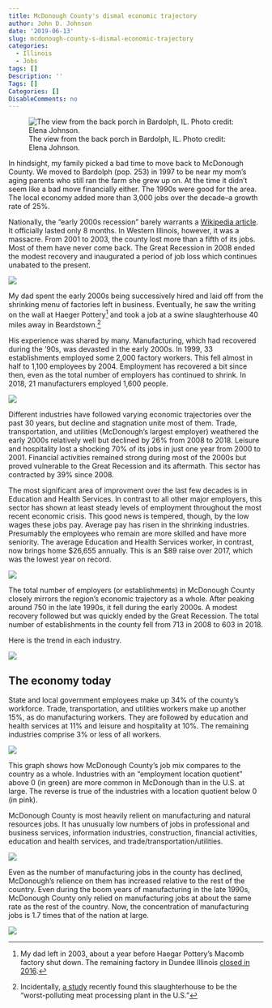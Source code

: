```yaml
---
title: McDonough County's dismal economic trajectory
author: John D. Johnson
date: '2019-06-13'
slug: mcdonough-county-s-dismal-economic-trajectory
categories:
  - Illinois
  - Jobs
tags: []
Description: ''
Tags: []
Categories: []
DisableComments: no
---
```


![The view from the back porch in Bardolph, IL. Photo credit: Elena Johnson.](/post/2019-06-13-mcdonough-county-s-dismal-economic-trajectory.en_files/BackPorch.png)

In hindsight, my family picked a bad time to move back to McDonough County. We moved to Bardolph (pop. 253) in 1997 to be near my mom's aging parents who still ran the farm she grew up on. At the time it didn't seem like a bad move financially either. The 1990s were good for the area. The local economy added more than 3,000 jobs over the decade--a growth rate of 25%.

Nationally, the "early 2000s recession" barely warrants a [Wikipedia article](https://en.wikipedia.org/wiki/Early_2000s_recession#United_States). It officially lasted only 8 months. In Western Illinois, however, it was a massacre. From 2001 to 2003, the county lost more than a fifth of its jobs. Most of them have never come back. The Great Recession in 2008 ended the modest recovery and inaugurated a period of job loss which continues unabated to the present.

![](/post/2019-06-13-mcdonough-county-s-dismal-economic-trajectory.en_files/unnamed-chunk-1-1.png)

My dad spent the early 2000s being successively hired and laid off from the shrinking menu of factories left in business. Eventually, he saw the writing on the wall at Haeger Pottery[^1] and took a job at a swine slaughterhouse 40 miles away in Beardstown.[^2]

His experience was shared by many. Manufacturing, which had recovered during the '90s, was devasted in the early 2000s. In 1999, 33 establishments employed some 2,000 factory workers. This fell almost in half to 1,100 employees by 2004. Employment has recovered a bit since then, even as the total number of employers has continued to shrink. In 2018, 21 manufacturers employed 1,600 people.

![](/post/2019-06-13-mcdonough-county-s-dismal-economic-trajectory.en_files/unnamed-chunk-2-1.png)

Different industries have followed varying economic trajectories over the past 30 years, but decline and stagnation unite most of them. Trade, transportation, and utilities (McDonough's largest employer) weathered the early 2000s relatively well but declined by 26% from 2008 to 2018. Leisure and hospitality lost a shocking 70% of its jobs in just one year from 2000 to 2001. Financial activities remained strong during most of the 2000s but proved vulnerable to the Great Recession and its aftermath. This sector has contracted by 39% since 2008.

The most significant area of improvment over the last few decades is in Education and Health Services. In contrast to all other major employers, this sector has shown at least steady levels of employment throughout the most recent economic crisis. This good news is tempered, though, by the low wages these jobs pay. Average pay has risen in the shrinking industries. Presumably the employees who remain are more skilled and have more seniority. The average Education and Health Services worker, in contrast, now brings home $26,655 annually. This is an $89 raise over 2017, which was the lowest year on record.

![](/post/2019-06-13-mcdonough-county-s-dismal-economic-trajectory.en_files/unnamed-chunk-3-1.png)

The total number of employers (or establishments) in McDonough County closely mirrors the region's economic trajectory as a whole. After peaking around 750 in the late 1990s, it fell during the early 2000s. A modest recovery followed but was quickly ended by the Great Recession. The total number of establishments in the county fell from 713 in 2008 to 603 in 2018.

Here is the trend in each industry.

![](/post/2019-06-13-mcdonough-county-s-dismal-economic-trajectory.en_files/unnamed-chunk-4-1.png)

##  The economy today
State and local government employees make up 34% of the county's workforce. Trade, transportation, and utilities workers make up another 15%, as do manufacturing workers. They are followed by education and health services at 11% and leisure and hospitality at 10%. The remaining industries comprise 3% or less of all workers.

![](/post/2019-06-13-mcdonough-county-s-dismal-economic-trajectory.en_files/unnamed-chunk-5-1.png)

This graph shows how McDonough County's job mix compares to the country as a whole. Industries with an "employment location quotient" above 0 (in green) are more common in McDonough than in the U.S. at large. The reverse is true of the industries with a location quotient below 0 (in pink).

McDonough County is most heavily relient on manufacturing and natural resources jobs. It has unusually low numbers of jobs in professional and business services, information industries, construction, financial activities, education and health services, and trade/transportation/utilities.

![](/post/2019-06-13-mcdonough-county-s-dismal-economic-trajectory.en_files/unnamed-chunk-6-1.png)

Even as the number of manufacturing jobs in the county has declined, McDonough's relience on them has increased relative to the rest of the country. Even during the boom years of manufacturing in the late 1990s, McDonough County only relied on manufacturing jobs at about the same rate as the rest of the country. Now, the concentration of manufacturing jobs is 1.7 times that of the nation at large.

![](/post/2019-06-13-mcdonough-county-s-dismal-economic-trajectory.en_files/unnamed-chunk-7-1.png)


[^1]: My dad left in 2003, about a year before Haegar Pottery's Macomb factory shut down. The remaining factory in Dundee Illinois [closed in 2016](http://www.haegerpotteries.com/haeger.php%3Fsection_id=3.html).
[^2]: Incidentally, [a study](https://news.wttw.com/2018/10/11/illinois-has-worst-polluting-meat-processing-plant-us-study-finds) recently found this slaughterhouse to be the "worst-polluting meat processing plant in the U.S."